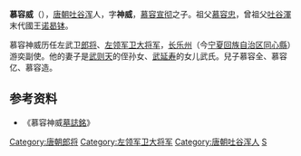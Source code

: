 '''慕容威'''（{{bd|695年||756年||catIdx=Murong}}），[[唐朝|唐朝]][[吐谷浑|吐谷浑]]人，字'''神威'''，[[慕容宣彻|慕容宣彻]]之子。祖父[[慕容忠_(唐朝)|慕容忠]]，曾祖父[[吐谷渾|吐谷渾]]末代國王[[诺曷钵|诺曷钵]]。

慕容神威历任左武卫[[郎将|郎将]]、[[左领军卫大将军|左领军卫大将军]]，[[长乐州|长乐州]]（今[[宁夏回族自治区|宁夏回族自治区]][[同心縣|同心縣]]）游奕副使。他的妻子是[[武则天|武则天]]的侄孙女、[[武延寿|武延寿]]的女儿武氏。兒子慕容全、慕容亿、慕容造。

==参考资料==
*《慕容神威[[墓誌銘|墓誌銘]]》
{{DEFAULTSORT:Murong慕容}}
[[Category:唐朝郎将|Category:唐朝郎将]]
[[Category:左领军卫大将军|Category:左领军卫大将军]]
[[Category:唐朝吐谷浑人|Category:唐朝吐谷浑人]]
[[Category:慕容姓|S]]